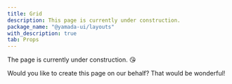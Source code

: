```yaml
---
title: Grid
description: This page is currently under construction.
package_name: "@yamada-ui/layouts"
with_description: true
tab: Props
---
```


The page is currently under construction. 😘

Would you like to create this page on our behalf? That would be wonderful!
